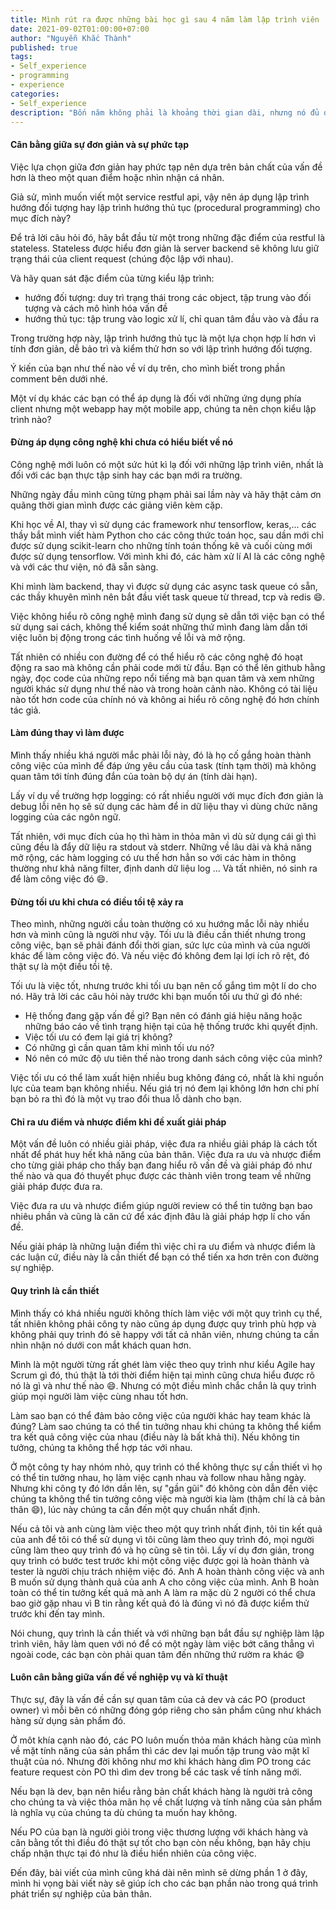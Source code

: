 ```yaml
---
title: Mình rút ra được những bài học gì sau 4 năm làm lập trình viên | Phần 1
date: 2021-09-02T01:00:00+07:00
author: "Nguyễn Khắc Thành"
published: true 
tags:
- Self_experience
- programming
- experience
categories:
- Self_experience
description: "Bốn năm không phải là khoảng thời gian dài, nhưng nó đủ để mình cảm nhận và rút ra được những bài học mà mình muốn chia sẻ cho mọi người trong bài viết này. Đây hoàn toàn là những ý kiến cá nhân của mình và mình hi vọng nó sẽ giúp ích cho những bạn đang chuẩn bị, đã và sẽ đi trên con đường lập trình của mình."
---
```



#### Cân bằng giữa sự đơn giản và sự phức tạp

Việc lựa chọn giữa đơn giản hay phức tạp nên dựa trên bản chất của vấn đề hơn là theo một quan điểm hoặc nhìn nhận cá nhân.

Giả sử, mình muốn viết một service restful api, vậy nên áp dụng lập trình hướng đối tượng hay lập trình hướng thủ tục (procedural programming) cho mục đích này?


Để trả lời câu hỏi đó, hãy bắt đầu từ  một trong những đặc điểm của restful là stateless. Stateless được hiểu đơn giản là server backend sẽ không lưu giữ trạng thái của client request (chúng độc lập với nhau).

Và hãy quan sát đặc điểm của từng kiểu lập trình:
    
- hướng đối tượng: duy trì trạng thái trong các object, tập trung vào đối tượng và cách mô hình hóa vấn đề
- hướng thủ tục: tập trung vào logic xử lí, chỉ quan tâm đầu vào và đầu ra
    
Trong trường hợp này, lập trình hướng thủ tục là một lựa chọn hợp lí hơn vì tính đơn giản, dễ bảo trì và kiểm thử hơn so với lập trình hướng đối tượng.

Ý kiến của bạn như thế nào về ví dụ trên, cho mình biết trong phần comment bên dưới nhé.

Một ví dụ khác các bạn có thể áp dụng là đối với những ứng dụng phía client nhưng một webapp hay một mobile app, chúng ta nên chọn kiểu lập trình nào?


#### Đừng áp dụng công nghệ khi chưa có hiểu biết về nó

Công nghệ mới luôn có một sức hút kì lạ đối với những lập trình viên, nhất là đối với các bạn thực tập sinh hay các bạn mới ra trường.

Những ngày đầu mình cũng từng phạm phải sai lầm này và hãy thật cảm ơn quãng thời gian mình được các giảng viên kèm cặp.

Khi học về AI, thay vì sử dụng các framework như tensorflow, keras,... các thầy bắt mình viết hàm Python cho các công thức toán học, sau dần mới chỉ được sử dụng scikit-learn cho những tính toán thống kê và cuối cùng mới được sử dụng tensorflow. Với mình khi đó, các hàm xử lí AI là các công nghệ và với các thư viện, nó đã sẵn sàng.

Khi mình làm backend, thay vì được sử dụng các async task queue có sẵn, các thầy khuyên mình nên bắt đầu viết task queue từ thread, tcp và redis :smile:.

Việc không hiểu rõ công nghệ mình đang sử dụng sẽ dẫn tới việc bạn có thể sử dụng sai cách, không thể kiểm soát những thứ mình đang làm dẫn tới việc luôn bị động trong các tình huống về lỗi và mở rộng.

Tất nhiên có nhiều con đường để có thể hiểu rõ các công nghệ đó hoạt động ra sao mà không cần phải code mới từ đầu. Bạn có thể lên github hằng ngày, đọc code của những repo nổi tiếng mà bạn quan tâm và xem những người khác sử dụng như thế nào và trong hoàn cảnh nào. Không có tài liệu nào tốt hơn code của chính nó và không ai hiểu rõ công nghệ đó hơn chính tác giả. 

#### Làm đúng thay vì làm được

Mình thấy nhiều khá người mắc phải lỗi này, đó là họ cố gắng hoàn thành công việc của mình để đáp ứng yêu cầu của task (tính tạm thời) mà không quan tâm tới tính đúng đắn của toàn bộ dự án (tính dài hạn).

Lấy ví dụ về trường hợp logging: có rất nhiều người với mục đích đơn giản là debug lỗi nên họ sẽ sử dụng các hàm để in dữ liệu thay vì dùng chức năng logging của các ngôn ngữ.

Tất nhiên, với mục đích của họ thì hàm in thỏa mãn vì dù sử dụng cái gì thì cũng đều là đẩy dữ liệu ra stdout và stderr. Những về lâu dài và khả năng mở rộng, các hàm logging có ưu thế hơn hẳn so với các hàm in thông thường như khả năng filter, định danh dữ liệu log ... Và tất nhiên, nó sinh ra để làm công việc đó :smile:.


#### Đừng tối ưu khi chưa có điều tồi tệ xảy ra

Theo mình, những người cầu toàn thường có xu hướng mắc lỗi này nhiều hơn và mình cũng là người như vậy. Tối ưu là điều cần thiết nhưng trong công việc, bạn sẽ phải đánh đổi thời gian, sức lực của mình và của người khác để làm công việc đó. Và nếu việc đó không đem lại lợi ích rõ rệt, đó thật sự là một điều tồi tệ.

Tối ưu là việc tốt, nhưng trước khi tối ưu bạn nên cố gắng tìm một lí do cho nó. Hãy trả lời các câu hỏi này trước khi bạn muốn tối ưu thứ gì đó nhé:

- Hệ thống đang gặp vấn đề gì? Bạn nên có đánh giá hiệu năng hoặc những báo cáo về tình trạng hiện tại của hệ thống trước khi quyết định.
- Việc tối ưu có đem lại giá trị không?
- Có những gì cần quan tâm khi mình tối ưu nó?
- Nó nên có mức độ ưu tiên thế nào trong danh sách công việc của mình?

Việc tối ưu có thể làm xuất hiện nhiều bug không đáng có, nhất là khi nguồn lực của team bạn không nhiều. Nếu giá trị nó đem lại không lớn hơn chi phí bạn bỏ ra thì đó là một vụ trao đổi thua lỗ dành cho bạn.


#### Chỉ ra ưu điểm và nhược điểm khi đề xuất giải pháp

Một vấn đề luôn có nhiều giải pháp, việc đưa ra nhiều giải pháp là cách tốt nhất để phát huy hết khả năng của bản thân. Việc đưa ra ưu và nhược điểm cho từng giải pháp cho thấy bạn đang hiểu rõ vấn đề và giải pháp đó như thế nào và qua đó thuyết phục được các thành viên trong team về những giải pháp được đưa ra.

Việc đưa ra ưu và nhược điểm giúp người review có thể tin tưởng bạn bao nhiêu phần và cũng là căn cứ để xác định đâu là giải pháp hợp lí cho vấn đề.

Nếu giải pháp là những luận điểm thì việc chỉ ra ưu điểm và nhược điểm là các luận cứ, điều này là cần thiết để bạn có thể tiến xa hơn trên con đường sự nghiệp.

			
#### Quy trình là cần thiết

Mình thấy có khá nhiều người không thích làm việc với một quy trình cụ thể, tất nhiên không phải công ty nào cũng áp dụng được quy trình phù hợp và không phải quy trình đó sẽ happy với tất cả nhân viên, nhưng chúng ta cần nhìn nhận nó dưới con mắt khách quan hơn.

Mình là một người từng rất ghét làm việc theo quy trình như kiểu Agile hay Scrum gì đó, thú thật là tới thời điểm hiện tại mình cũng chưa hiểu được rõ nó là gì và như thế nào :smile:. Nhưng có một điều mình chắc chắn là quy trình giúp mọi người làm việc cùng nhau tốt hơn.

Làm sao bạn có thể đảm bảo công việc của người khác hay team khác là đúng? Làm sao chúng ta  có thể tin tưởng nhau khi chúng ta không thể kiểm tra kết quả công việc của nhau (điều này là bất khả thi). Nếu không tin tưởng, chúng ta không thể hợp tác với nhau.

Ở một công ty hay nhóm nhỏ, quy trình có thể không thực sự cần thiết vì họ có thể tin tưởng nhau, họ làm việc cạnh nhau và follow nhau hằng ngày. Nhưng khi công ty đó lớn dần lên, sự "gần gũi" đó không còn dẫn đến việc chúng ta không thể tin tưởng công việc mà người kia làm (thậm chí là cả bản thân :smile:), lúc này chúng ta cần đến một quy chuẩn nhất định.

Nếu cả tôi và anh cùng làm việc theo một quy trình nhất định, tôi tin kết quả của anh để tôi có thể sử  dụng vì tôi cũng làm theo quy trình đó, mọi người cũng làm theo quy trình đó và họ cũng sẽ tin tôi. Lấy ví dụ đơn giản, trong quy trình có bước test trước khi một công việc được gọi là hoàn thành và tester là người chịu trách nhiệm việc đó. Anh A hoàn thành công việc và anh B muốn sử dụng thành quả của anh A cho công việc của mình. Anh B hoàn toàn có thể tin tưởng kết quả mà anh A làm ra mặc dù 2 người có thể chưa bao giờ gặp nhau vì B tin rằng kết quả đó là đúng vì nó đã được kiểm thử trước khi đến tay mình.

Nói chung, quy trình là cần thiết và với những bạn bắt đầu sự nghiệp làm lập trình viên, hãy làm quen với nó để có một ngày làm việc bớt căng thẳng vì ngoài code, các bạn còn phải quan tâm đến những thứ rườm ra khác :smile:

#### Luôn cân bằng giữa vấn đề về nghiệp vụ và kĩ thuật

Thực sự, đây là vấn đề cần sự quan tâm của cả dev và các PO (product owner) vì mỗi bên có những đóng góp riêng cho sản phẩm cũng như khách hàng sử dụng sản phẩm đó.

Ở môt khía cạnh nào đó, các PO luôn muốn thỏa mãn khách hàng của mình về mặt tính năng của sản phẩm thì các dev lại muốn tập trung vào mặt kĩ thuật của nó. Nhưng đời không như mơ khi khách hàng dìm PO trong các feature request còn PO thì dìm dev trong bể các task về tính năng mới.

Nếu bạn là dev, bạn nên hiểu rằng bản chất khách hàng là người trả công cho chúng ta và việc thỏa mãn họ về chất lượng và tính năng của sản phẩm là nghĩa vụ của chúng ta dù chúng ta muốn hay không.

Nếu PO của bạn là người giỏi trong việc thương lượng với khách hàng và cân bằng tốt thì điều đó thật sự tốt cho bạn còn nếu không, bạn hãy chịu chấp nhận thực tại đó như là điều hiển nhiên của công việc. 



Đến đây, bài viết của mình cũng khá dài nên mình sẽ dừng phần 1 ở đây, mình hi vọng bài viết này sẽ giúp ích cho các bạn phần nào trong quá trình phát triển sự nghiệp của bản thân.
